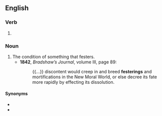 ==English==

===Verb===
{{head|en|present participle}}

# {{present participle of|fester|lang=en|nocat=1}}

===Noun===
{{en-noun}}

# The condition of something that festers.
#* '''1842''', ''Bradshaw’s Journal'', volume III, page 89:
#*: {{...}} discontent would creep in and breed '''festerings''' and mortifications in the New Moral World, or else decree its fate more rapidly by effecting its dissolution.

====Synonyms====
* {{l|en|fester|pos=noun}}
* {{l|en|festerment}}